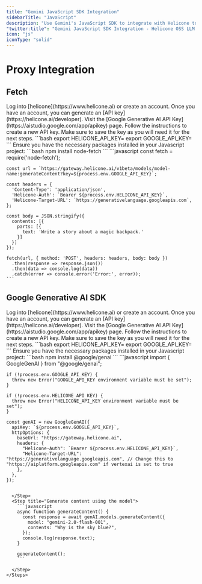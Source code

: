 ```yaml
---
title: "Gemini JavaScript SDK Integration"
sidebarTitle: "JavaScript"
description: "Use Gemini's JavaScript SDK to integrate with Helicone to log your Gemini AI usage."
"twitter:title": "Gemini JavaScript SDK Integration - Helicone OSS LLM Observability"
icon: "js"
iconType: "solid"
---
```


# Proxy Integration

## Fetch

<Steps>
  <Step title="Create an account + Generate an API Key">
    Log into [helicone](https://www.helicone.ai) or create an account. Once you have an account, you
    can generate an [API key](https://helicone.ai/developer).
  </Step>
  <Step title="Create Google Generative AI API Key">
    Visit the [Google Generative AI API Key](https://aistudio.google.com/app/apikey) page.
    Follow the instructions to create a new API key. Make sure to save the key as you will need it for the next steps.
  </Step>
  <Step title="Set API keys as environment variables">
    ```bash
    export HELICONE_API_KEY=<your Helicone API key>
    export GOOGLE_API_KEY=<your Google Generative AI API key>
    ```
  </Step>
  <Step title="Install necessary packages">
    Ensure you have the necessary packages installed in your Javascript project:
    ```bash
    npm install node-fetch
    ```
  </Step>
  <Step title="Send a request using fetch">
    ```javascript
    const fetch = require('node-fetch');

    const url = `https://gateway.helicone.ai/v1beta/models/model-name:generateContent?key=${process.env.GOOGLE_API_KEY}`;

    const headers = {
      'Content-Type': 'application/json',
      'Helicone-Auth': `Bearer ${process.env.HELICONE_API_KEY}`,
      'Helicone-Target-URL': `https://generativelanguage.googleapis.com`,
    };

    const body = JSON.stringify({
      contents: [{
        parts: [{
          text: 'Write a story about a magic backpack.'
        }]
      }]
    });

    fetch(url, { method: 'POST', headers: headers, body: body })
      .then(response => response.json())
      .then(data => console.log(data))
      .catch(error => console.error('Error:', error));
    ```

  </Step>
</Steps>

## Google Generative AI SDK

<Steps>
  <Step title="Create an account + Generate an API Key">
    Log into [helicone](https://www.helicone.ai) or create an account. Once you have an account, you
    can generate an [API key](https://helicone.ai/developer).
  </Step>
  <Step title="Create Google Generative AI API Key">
    Visit the [Google Generative AI API Key](https://aistudio.google.com/app/apikey) page.
    Follow the instructions to create a new API key. Make sure to save the key as you will need it for the next steps.
  </Step>
  <Step title="Set API keys as environment variables">
    ```bash
    export HELICONE_API_KEY=<your Helicone API key>
    export GOOGLE_API_KEY=<your Google Generative AI API key>
    ```
  </Step>
  <Step title="Install necessary packages">
    Ensure you have the necessary packages installed in your Javascript project:
    ```bash
    npm install @google/genai
    ```
  </Step>
  <Step title="Import and configure the client">
    ```javascript
    import { GoogleGenAI } from "@google/genai";

    if (!process.env.GOOGLE_API_KEY) {
      throw new Error("GOOGLE_API_KEY environment variable must be set");
    }

    if (!process.env.HELICONE_API_KEY) {
      throw new Error("HELICONE_API_KEY environment variable must be set");
    }

    const genAI = new GoogleGenAI({
      apiKey: `${process.env.GOOGLE_API_KEY}`,
      httpOptions: {
        baseUrl: "https://gateway.helicone.ai",
        headers: {
          "Helicone-Auth": `Bearer ${process.env.HELICONE_API_KEY}`,
          "Helicone-Target-URL": "https://generativelanguage.googleapis.com", // Change this to "https://aiplatform.googleapis.com" if vertexai is set to true
        },
      },
    });

````

  </Step>
  <Step title="Generate content using the model">
    ```javascript
    async function generateContent() {
      const response = await genAI.models.generateContent({
        model: "gemini-2.0-flash-001",
        contents: "Why is the sky blue?",
      });
      console.log(response.text);
    }

    generateContent();
    ```

  </Step>
</Steps>
````
